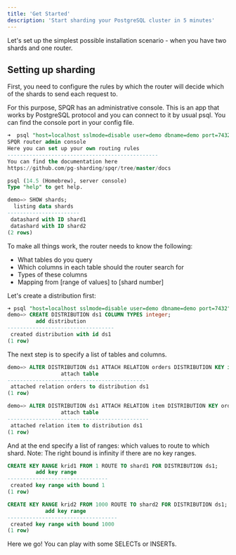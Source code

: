 ```yaml
---
title: 'Get Started'
description: 'Start sharding your PostgreSQL cluster in 5 minutes'
---
```



Let's set up the simplest possible installation scenario - when you have two shards and one router.

<AccordionGroup>
  <Accordion icon="docker" title="Pull the SPQR docker image">
    <DockerImage />
  </Accordion>
  <Accordion icon="rectangle-terminal" title="Build the SPQR locally">
    <BuildLocal />
  </Accordion>
</AccordionGroup>


## Setting up sharding

First, you need to configure the rules by which the router will decide which of the shards to send each request to.

For this purpose, SPQR has an administrative console. This is an app that works by PostgreSQL protocol and you can connect to it by usual psql. You can find the console port in your config file.

```sql
➜  psql "host=localhost sslmode=disable user=demo dbname=demo port=7432"
SPQR router admin console
Here you can set up your own routing rules
------------------------------------------------
You can find the documentation here
https://github.com/pg-sharding/spqr/tree/master/docs

psql (14.5 (Homebrew), server console)
Type "help" to get help.

demo=> SHOW shards;
  listing data shards  
-----------------------
 datashard with ID shard1
 datashard with ID shard2
(2 rows)
```

To make all things work, the router needs to know the following:

- What tables do you query
- Which columns in each table should the router search for
- Types of these columns
- Mapping from [range of values] to [shard number]

Let's create a distribution first:

```sql
➜ psql "host=localhost sslmode=disable user=demo dbname=demo port=7432"
demo=> CREATE DISTRIBUTION ds1 COLUMN TYPES integer;
         add distribution         
----------------------------------
 created distribution with id ds1
(1 row)
```

The next step is to specify a list of tables and columns.

```sql
demo=> ALTER DISTRIBUTION ds1 ATTACH RELATION orders DISTRIBUTION KEY id;
                 attach table               
--------------------------------------------
 attached relation orders to distribution ds1
(1 row)

demo=> ALTER DISTRIBUTION ds1 ATTACH RELATION item DISTRIBUTION KEY order_id;
                 attach table                 
---------------------------------------------
 attached relation item to distribution ds1
(1 row)
```

And at the end specify a list of ranges: which values to route to which shard. Note: The right bound is infinity if there are no key ranges.

```sql
CREATE KEY RANGE krid1 FROM 1 ROUTE TO shard1 FOR DISTRIBUTION ds1;
         add key range          
--------------------------------
 created key range with bound 1
(1 row)

CREATE KEY RANGE krid2 FROM 1000 ROUTE TO shard2 FOR DISTRIBUTION ds1;
            add key range          
-----------------------------------
 created key range with bound 1000
(1 row)
```

Here we go! You can play with some SELECTs or INSERTs.